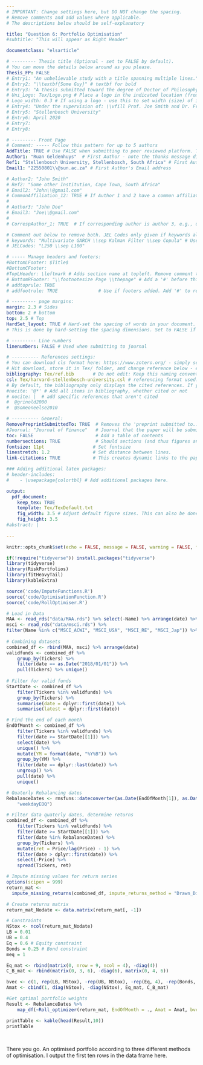 ```yaml
---
# IMPORTANT: Change settings here, but DO NOT change the spacing.
# Remove comments and add values where applicable.
# The descriptions below should be self-explanatory

title: "Question 6: Portfolio Optimisation"
#subtitle: "This will appear as Right Header"

documentclass: "elsarticle"

# --------- Thesis title (Optional - set to FALSE by default).
# You can move the details below around as you please.
Thesis_FP: FALSE
# Entry1: "An unbelievable study with a title spanning multiple lines."
# Entry2: "\\textbf{Some Guy}" # textbf for bold
# Entry3: "A thesis submitted toward the degree of Doctor of Philosophy"
# Uni_Logo: Tex/Logo.png # Place a logo in the indicated location (from your root, e.g. defaults to ~/Tex/Logo.png) and uncomment this line. Leave uncommented for no image
# Logo_width: 0.3 # If using a logo - use this to set width (size) of image
# Entry4: "Under the supervision of: \\vfill Prof. Joe Smith and Dr. Frank Smith"
# Entry5: "Stellenbosch University"
# Entry6: April 2020
# Entry7:
# Entry8:

# --------- Front Page
# Comment: ----- Follow this pattern for up to 5 authors
AddTitle: TRUE # Use FALSE when submitting to peer reviewed platform. This will remove author names.
Author1: "Ruan Geldenhuys"  # First Author - note the thanks message displayed as an italic footnote of first page.
Ref1: "Stellenbosch University, Stellenbosch, South Africa" # First Author's Affiliation
Email1: "22550801\\@sun.ac.za" # First Author's Email address

# Author2: "John Smith"
# Ref2: "Some other Institution, Cape Town, South Africa"
# Email2: "John\\@gmail.com"
# CommonAffiliation_12: TRUE # If Author 1 and 2 have a common affiliation. Works with _13, _23, etc.
# 
# Author3: "John Doe"
# Email3: "Joe\\@gmail.com"
# 
# CorrespAuthor_1: TRUE  # If corresponding author is author 3, e.g., use CorrespAuthor_3: TRUE

# Comment out below to remove both. JEL Codes only given if keywords also given.
# keywords: "Multivariate GARCH \\sep Kalman Filter \\sep Copula" # Use \\sep to separate
# JELCodes: "L250 \\sep L100"

# ----- Manage headers and footers:
#BottomLFooter: $Title$
#BottomCFooter:
#TopLHeader: \leftmark # Adds section name at topleft. Remove comment to add it.
# BottomRFooter: "\\footnotesize Page \\thepage" # Add a '#' before this line to remove footer.
# addtoprule: TRUE
# addfootrule: TRUE               # Use if footers added. Add '#' to remove line.

# --------- page margins:
margin: 2.3 # Sides
bottom: 2 # bottom
top: 2.5 # Top
HardSet_layout: TRUE # Hard-set the spacing of words in your document. This will stop LaTeX squashing text to fit on pages, e.g.
# This is done by hard-setting the spacing dimensions. Set to FALSE if you want LaTeX to optimize this for your paper.

# --------- Line numbers
linenumbers: FALSE # Used when submitting to journal

# ---------- References settings:
# You can download cls format here: https://www.zotero.org/ - simply search for your institution. You can also edit and save cls formats here: https://editor.citationstyles.org/about/
# Hit download, store it in Tex/ folder, and change reference below - easy.
bibliography: Tex/ref.bib       # Do not edit: Keep this naming convention and location.
csl: Tex/harvard-stellenbosch-university.csl # referencing format used.
# By default, the bibliography only displays the cited references. If you want to change this, you can comment out one of the following:
#nocite: '@*' # Add all items in bibliography, whether cited or not
# nocite: |  # add specific references that aren't cited
#  @grinold2000
#  @Someoneelse2010

# ---------- General:
RemovePreprintSubmittedTo: TRUE  # Removes the 'preprint submitted to...' at bottom of titlepage
#Journal: "Journal of Finance"   # Journal that the paper will be submitting to, if RemovePreprintSubmittedTo is set to TRUE.
toc: FALSE                       # Add a table of contents
numbersections: TRUE             # Should sections (and thus figures and tables) be numbered?
fontsize: 11pt                  # Set fontsize
linestretch: 1.2                # Set distance between lines.
link-citations: TRUE            # This creates dynamic links to the papers in reference list.

### Adding additional latex packages:
# header-includes:
#    - \usepackage{colortbl} # Add additional packages here.

output:
  pdf_document:
    keep_tex: TRUE
    template: Tex/TexDefault.txt
    fig_width: 3.5 # Adjust default figure sizes. This can also be done in the chunks of the text.
    fig_height: 3.5
#abstract: |
  
---
```


<!-- First: Set your default preferences for chunk options: -->

<!-- If you want a chunk's code to be printed, set echo = TRUE. message = FALSE stops R printing ugly package loading details in your final paper too. I also suggest setting warning = FALSE and checking for warnings in R, else you might find ugly warnings in your paper. -->

```r
knitr::opts_chunk$set(echo = FALSE, message = FALSE, warning = FALSE, fig.width = 6, fig.height = 5, fig.pos="H", fig.pos = 'H')

if(!require("tidyverse")) install.packages("tidyverse")
library(tidyverse)
library(RiskPortfolios)
library(fitHeavyTail)
library(kableExtra)

source('code/ImputeFunctions.R')
source('code/OptimisationFunction.R')
source('code/RollOptimiser.R')
```


<!-- ############################## -->
<!-- # Start Writing here: -->
<!-- ############################## -->

```r
# Load in Data
MAA <- read_rds("data/MAA.rds") %>% select(-Name) %>% arrange(date) %>% rename(Tickers = Ticker)
msci <- read_rds("data/msci.rds") %>%
filter(Name %in% c("MSCI_ACWI", "MSCI_USA", "MSCI_RE", "MSCI_Jap")) %>% rename(Tickers = Name) %>% arrange(date)
    
# Combining datasets
combined_df <- rbind(MAA, msci) %>% arrange(date)
validfunds <- combined_df %>% 
    group_by(Tickers) %>% 
    filter(date == as.Date("2018/01/01")) %>% 
    pull(Tickers) %>% unique()
    
# Filter for valid funds
StartDate <- combined_df %>% 
    filter(Tickers %in% validfunds) %>% 
    group_by(Tickers) %>% 
    summarise(date = dplyr::first(date)) %>% 
    summarise(latest = dplyr::first(date))

# Find the end of each month
EndOfMonth <- combined_df %>% 
    filter(Tickers %in% validfunds) %>% 
    filter(date >= StartDate[[1]]) %>% 
    select(date) %>% 
    unique() %>% 
    mutate(YM = format(date, "%Y%B")) %>% 
    group_by(YM) %>% 
    filter(date == dplyr::last(date)) %>% 
    ungroup() %>% 
    pull(date) %>% 
    unique()

# Quaterly Rebalancing dates
RebalanceDates <- rmsfuns::dateconverter(as.Date(EndOfMonth[1]), as.Date(EndOfMonth[238]), 
    "weekdayEOQ") 

# Filter data quaterly dates, determine returns
combined_df <- combined_df %>% 
    filter(Tickers %in% validfunds) %>% 
    filter(date >= StartDate[[1]]) %>% 
    filter(date %in% RebalanceDates) %>% 
    group_by(Tickers) %>% 
    mutate(ret = Price/lag(Price) - 1) %>% 
    filter(date > dplyr::first(date)) %>% 
    select(-Price) %>%
    spread(Tickers, ret)
```

```r

# Impute missing values for return series
options(scipen = 999)
return_mat <- 
  impute_missing_returns(combined_df, impute_returns_method = "Drawn_Distribution_Collective", Seed = as.numeric(format( Sys.time(), "%Y%d%H%M")))

# Create returns matrix
return_mat_Nodate <- data.matrix(return_mat[, -1])
```

```r
# Constraints
NStox <- ncol(return_mat_Nodate)
LB = 0.01
UB = 0.4
Eq = 0.6 # Equity constraint
Bonds = 0.25 # Bond constraint
meq = 1

Eq_mat <- rbind(matrix(0, nrow = 9, ncol = 4), -diag(4))
C_B_mat <- rbind(matrix(0, 3, 6), -diag(6), matrix(0, 4, 6))

bvec <- c(1, rep(LB, NStox), -rep(UB, NStox), -rep(Eq, 4), -rep(Bonds, 6))
Amat <- cbind(1, diag(NStox), -diag(NStox), Eq_mat, C_B_mat)

#Get optimal portfolio weights
Result <- RebalanceDates %>% 
    map_df(~Roll_optimizer(return_mat, EndOfMonth = ., Amat = Amat, bvec = bvec, LookBack = 36))

printTable <- kable(head(Result,10))
printTable
    
    
```

There you go. An optimised portfolio according to three different methods of optimisation. I output the first ten rows in the data frame here.





